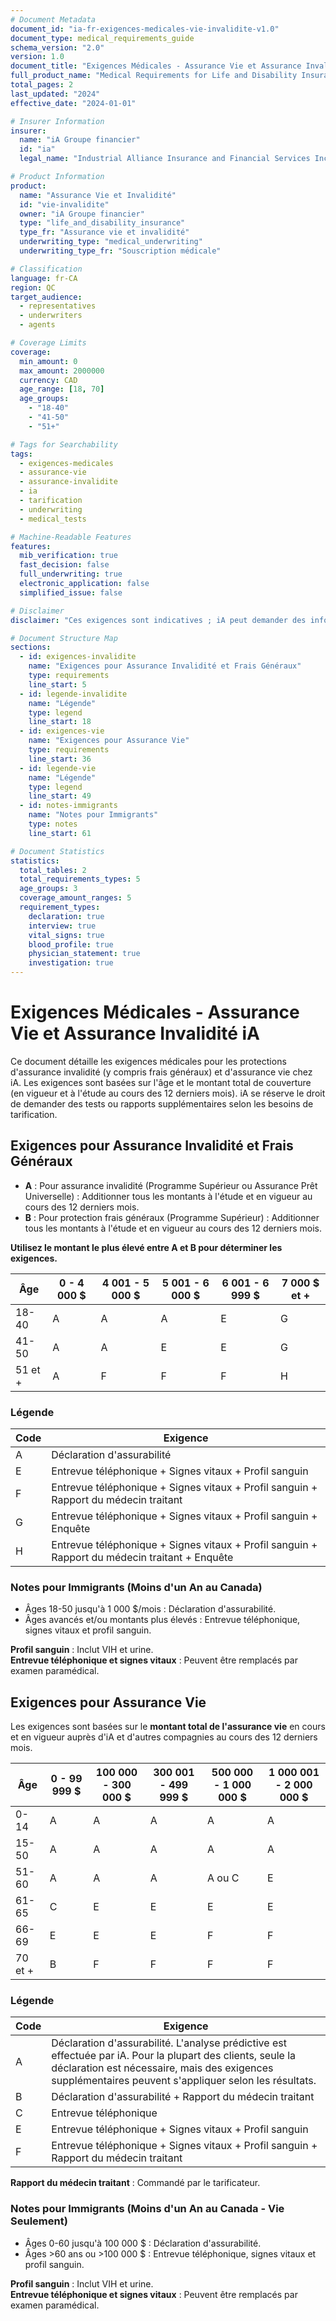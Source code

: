 ```yaml
---
# Document Metadata
document_id: "ia-fr-exigences-medicales-vie-invalidite-v1.0"
document_type: medical_requirements_guide
schema_version: "2.0"
version: 1.0
document_title: "Exigences Médicales - Assurance Vie et Assurance Invalidité iA"
full_product_name: "Medical Requirements for Life and Disability Insurance (iA Groupe financier)"
total_pages: 2
last_updated: "2024"
effective_date: "2024-01-01"

# Insurer Information
insurer:
  name: "iA Groupe financier"
  id: "ia"
  legal_name: "Industrial Alliance Insurance and Financial Services Inc."

# Product Information
product:
  name: "Assurance Vie et Invalidité"
  id: "vie-invalidite"
  owner: "iA Groupe financier"
  type: "life_and_disability_insurance"
  type_fr: "Assurance vie et invalidité"
  underwriting_type: "medical_underwriting"
  underwriting_type_fr: "Souscription médicale"

# Classification
language: fr-CA
region: QC
target_audience: 
  - representatives
  - underwriters
  - agents

# Coverage Limits
coverage:
  min_amount: 0
  max_amount: 2000000
  currency: CAD
  age_range: [18, 70]
  age_groups:
    - "18-40"
    - "41-50"
    - "51+"

# Tags for Searchability
tags:
  - exigences-medicales
  - assurance-vie
  - assurance-invalidite
  - ia
  - tarification
  - underwriting
  - medical_tests

# Machine-Readable Features
features:
  mib_verification: true
  fast_decision: false
  full_underwriting: true
  electronic_application: false
  simplified_issue: false

# Disclaimer
disclaimer: "Ces exigences sont indicatives ; iA peut demander des informations supplémentaires pour évaluer le risque."

# Document Structure Map
sections:
  - id: exigences-invalidite
    name: "Exigences pour Assurance Invalidité et Frais Généraux"
    type: requirements
    line_start: 5
  - id: legende-invalidite
    name: "Légende"
    type: legend
    line_start: 18
  - id: exigences-vie
    name: "Exigences pour Assurance Vie"
    type: requirements
    line_start: 36
  - id: legende-vie
    name: "Légende"
    type: legend
    line_start: 49
  - id: notes-immigrants
    name: "Notes pour Immigrants"
    type: notes
    line_start: 61

# Document Statistics
statistics:
  total_tables: 2
  total_requirements_types: 5
  age_groups: 3
  coverage_amount_ranges: 5
  requirement_types:
    declaration: true
    interview: true
    vital_signs: true
    blood_profile: true
    physician_statement: true
    investigation: true
---
```

# Exigences Médicales - Assurance Vie et Assurance Invalidité iA

Ce document détaille les exigences médicales pour les protections d'assurance invalidité (y compris frais généraux) et d'assurance vie chez iA. Les exigences sont basées sur l'âge et le montant total de couverture (en vigueur et à l'étude au cours des 12 derniers mois). iA se réserve le droit de demander des tests ou rapports supplémentaires selon les besoins de tarification.

## Exigences pour Assurance Invalidité et Frais Généraux
- **A** : Pour assurance invalidité (Programme Supérieur ou Assurance Prêt Universelle) : Additionner tous les montants à l'étude et en vigueur au cours des 12 derniers mois.
- **B** : Pour protection frais généraux (Programme Supérieur) : Additionner tous les montants à l'étude et en vigueur au cours des 12 derniers mois.

**Utilisez le montant le plus élevé entre A et B pour déterminer les exigences.**

| Âge       | 0 - 4 000 $ | 4 001 - 5 000 $ | 5 001 - 6 000 $ | 6 001 - 6 999 $ | 7 000 $ et + |
|-----------|-------------|-----------------|-----------------|-----------------|--------------|
| 18-40     | A           | A               | A               | E               | G            |
| 41-50     | A           | A               | E               | E               | G            |
| 51 et +   | A           | F               | F               | F               | H            |

### Légende
| Code | Exigence |
|------|----------|
| A    | Déclaration d'assurabilité |
| E    | Entrevue téléphonique + Signes vitaux + Profil sanguin |
| F    | Entrevue téléphonique + Signes vitaux + Profil sanguin + Rapport du médecin traitant |
| G    | Entrevue téléphonique + Signes vitaux + Profil sanguin + Enquête |
| H    | Entrevue téléphonique + Signes vitaux + Profil sanguin + Rapport du médecin traitant + Enquête |

### Notes pour Immigrants (Moins d'un An au Canada)

- Âges 18-50 jusqu'à 1 000 $/mois : Déclaration d'assurabilité.
- Âges avancés et/ou montants plus élevés : Entrevue téléphonique, signes vitaux et profil sanguin.

**Profil sanguin** : Inclut VIH et urine.  
**Entrevue téléphonique et signes vitaux** : Peuvent être remplacés par examen paramédical.

## Exigences pour Assurance Vie
Les exigences sont basées sur le **montant total de l'assurance vie** en cours et en vigueur auprès d'iA et d'autres compagnies au cours des 12 derniers mois.

| Âge       | 0 - 99 999 $ | 100 000 - 300 000 $ | 300 001 - 499 999 $ | 500 000 - 1 000 000 $ | 1 000 001 - 2 000 000 $ |
|-----------|--------------|---------------------|---------------------|-----------------------|-------------------------|
| 0-14      | A            | A                   | A                   | A                     | A                       |
| 15-50     | A            | A                   | A                   | A                     | A                       |
| 51-60     | A            | A                   | A                   | A ou C                | E                       |
| 61-65     | C            | E                   | E                   | E                     | E                       |
| 66-69     | E            | E                   | E                   | F                     | F                       |
| 70 et +   | B            | F                   | F                   | F                     | F                       |

### Légende
| Code | Exigence |
|------|----------|
| A    | Déclaration d'assurabilité. L'analyse prédictive est effectuée par iA. Pour la plupart des clients, seule la déclaration est nécessaire, mais des exigences supplémentaires peuvent s'appliquer selon les résultats. |
| B    | Déclaration d'assurabilité + Rapport du médecin traitant |
| C    | Entrevue téléphonique |
| E    | Entrevue téléphonique + Signes vitaux + Profil sanguin |
| F    | Entrevue téléphonique + Signes vitaux + Profil sanguin + Rapport du médecin traitant |

**Rapport du médecin traitant** : Commandé par le tarificateur.

### Notes pour Immigrants (Moins d'un An au Canada - Vie Seulement)

- Âges 0-60 jusqu'à 100 000 $ : Déclaration d'assurabilité.
- Âges >60 ans ou >100 000 $ : Entrevue téléphonique, signes vitaux et profil sanguin.

**Profil sanguin** : Inclut VIH et urine.  
**Entrevue téléphonique et signes vitaux** : Peuvent être remplacés par examen paramédical.